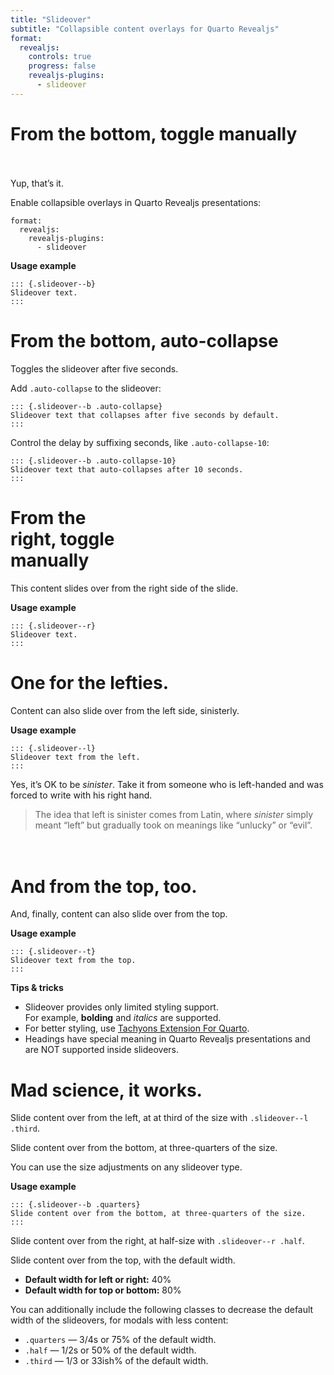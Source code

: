 ```yaml
---
title: "Slideover"
subtitle: "Collapsible content overlays for Quarto Revealjs"
format: 
  revealjs:
    controls: true
    progress: false
    revealjs-plugins: 
      - slideover
---
```


# From the bottom, toggle manually

<br><br>Yup, that's it.

::: {.slideover--b}
Enable collapsible overlays in Quarto Revealjs presentations:

```code
format: 
  revealjs:
    revealjs-plugins: 
      - slideover
```

**Usage example**

```code
::: {.slideover--b}
Slideover text.
:::
```
:::


# From the bottom, auto-collapse

Toggles the slideover after five seconds.

::: {.slideover--b .auto-collapse-10}
Add `.auto-collapse` to the slideover:

```code
::: {.slideover--b .auto-collapse}
Slideover text that collapses after five seconds by default.
:::
```

Control the delay by suffixing seconds, like `.auto-collapse-10`:

```code
::: {.slideover--b .auto-collapse-10}
Slideover text that auto-collapses after 10 seconds.
:::
``` 

:::

# From the <br>right, toggle <br>manually

::: {.slideover--r}

This content slides over from the right side of the slide.

**Usage example**

```code
::: {.slideover--r}
Slideover text.
:::
```

:::

# One for the lefties.

::: {.slideover--l .auto-collapse-10}

Content can also slide over from the left side, sinisterly.

**Usage example**

```code
::: {.slideover--l}
Slideover text from the left.
:::
```

Yes, it's OK to be _sinister_. Take it from someone who is left-handed and was forced to write with his right hand.

> The idea that left is sinister comes from Latin, where _sinister_ simply meant "left" but gradually took on meanings like "unlucky" or "evil".

:::

# <br>And from the top, too.

::: {.slideover--t}

And, finally, content can also slide over from the top.

**Usage example**

```code
::: {.slideover--t}
Slideover text from the top.
:::
```

**Tips & tricks**

- Slideover provides only limited styling support.<br>For example, **bolding** and _italics_ are supported.
- For better styling, use [Tachyons Extension For Quarto](https://github.com/nareal/tachyons).
- Headings have special meaning in Quarto Revealjs presentations and are NOT supported inside slideovers.

:::

# Mad science, it works.

::: {.slideover--l .third}
Slide content over from the left, at at third of the size with `.slideover--l .third`.

:::

::: {.slideover--b .quarters}
Slide content over from the bottom, at three-quarters of the size.

You can use the size adjustments on any slideover type.

**Usage example**

```code
::: {.slideover--b .quarters}
Slide content over from the bottom, at three-quarters of the size.
:::
```
:::

::: {.slideover--r .half}
Slide content over from the right, at half-size with `.slideover--r .half`.
:::

::: {.slideover--t}
Slide content over from the top, with the default width.

- **Default width for left or right:** 40%
- **Default width for top or bottom:** 80%

You can additionally include the following classes to decrease the default width of the slideovers, for modals with less content:

- `.quarters` — 3/4s or 75% of the default width.
- `.half` — 1/2s or 50% of the default width.
- `.third` — 1/3 or 33ish% of the default width.
:::